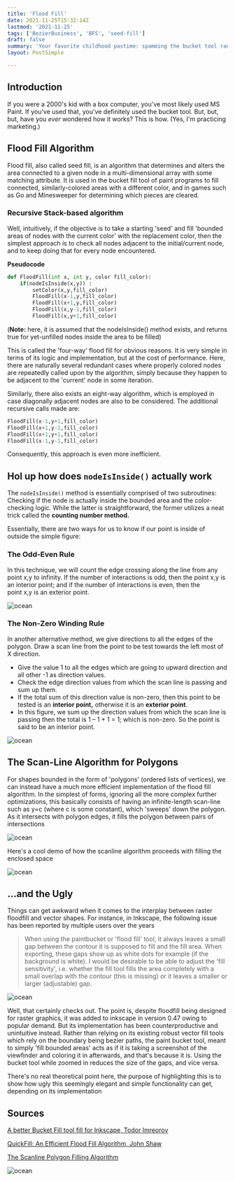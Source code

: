 ```yaml
---
title: 'Flood Fill'
date: 2021-11-25T15:32:14Z
lastmod: '2021-11-25'
tags: ['BezierBusiness', 'BFS', 'seed-fill']
draft: false
summary: 'Your favorite childhood pastime: spamming the bucket tool randomly in MS Paint, explained. '
layout: PostSimple

---
```


## Introduction

If you were a 2000's kid with a box computer, you've most likely used MS Paint. If you've used that, you've definitely used the bucket tool. But, but, but, have you *ever* wondered how it works? This is how. (Yes, I'm practicing marketing.)

## Flood Fill Algorithm

Flood fill, also called seed fill, is an algorithm that determines and alters the area connected to a given node in a multi-dimensional array with some matching attribute. It is used in the bucket fill tool of paint programs to fill connected, similarly-colored areas with a different color, and in games such as Go and Minesweeper for determining which pieces are cleared.

### **Recursive Stack-based algorithm**

Well, intuitively, if the objective is to take a starting 'seed' and fill 'bounded areas of nodes with the current color' with the replacement color, then the simplest approach is to check all nodes adjacent to the initial/current node, and to keep doing that for every node encountered.

**Pseudocode**

```python
def FloodFill(int x, int y, color fill_color):
    if(nodeIsInside(x,y)) :
        setColor(x,y,fill_color)
        FloodFill(x-1,y,fill_color)
        FloodFill(x+1,y,fill_color)
        FloodFill(x,y-1,fill_color)
        FloodFill(x,y+1,fill_color)
```

(**Note:** here, it is assumed that the nodeIsInside() method exists, and returns true for yet-unfilled nodes inside the area to be filled)

This is called the 'four-way' flood fill for obvious reasons. It is very simple in terms of its logic and implementation, but at the cost of performance. Here, there are naturally several redundant cases where properly colored nodes are repeatedly called upon by the algorithm, simply because they happen to be adjacent to the 'current' node in some iteration.

Similarly, there also exists an eight-way algorithm, which is employed in case diagonally adjacent nodes are also to be considered. The additional recursive calls made are:

```python
FloodFill(x-1,y+1,fill_color)
FloodFill(x+1,y-1,fill_color)
FloodFill(x+1,y+1,fill_color)
FloodFill(x-1,y-1,fill_color)
```

Consequently, this approach is even more inefficient.

## Hol up how does `nodeIsInside()` actually work

The `nodeIsInside()` method is essentially comprised of two subroutines: Checking if the node is actually inside the bounded area and   the color-checking logic. While the latter is straightforward, the former utilizes a neat trick called the **counting number method.**

Essentially, there are two ways for us to know if our point is inside of outside the simple figure:

### The Odd-Even Rule

In this technique, we will count the edge crossing along the line from any point x,y to infinity. If the number of interactions is odd, then the point x,y is an interior point; and if the number of interactions is even, then the point x,y is an exterior point. 

<div style={{textAlign: 'center'}}>
<Image alt="ocean" src="/static/images/flood/0.png" width={640} height={355} />
</div>

### The Non-Zero Winding Rule

In another alternative method, we give directions to all the edges of the polygon. Draw a scan line from the point to be test towards the left most of X direction.

- Give the value 1 to all the edges which are going to upward direction and all other -1 as direction values.
- Check the edge direction values from which the scan line is passing and sum up them.
- If the total sum of this direction value is non-zero, then this point to be tested is an **interior point,** otherwise it is an **exterior point**.
- In this figure, we sum up the direction values from which the scan line is passing then the total is 1 – 1 + 1 = 1; which is non-zero. So the point is said to be an interior point.

<div style={{textAlign: 'center'}}>
<Image alt="ocean" src="/static/images/flood/1.png" width={640} height={363} />
</div>


## The Scan-Line Algorithm for Polygons

For shapes bounded in the form of 'polygons' (ordered lists of vertices), we can instead have a much more efficient implementation of the flood fill algorithm. In the simplest of forms, ignoring all the more complex further optimizations, this basically consists of having an infinite-length scan-line such as y=c (where c is some constant), which 'sweeps' down the polygon. As it intersects with polygon edges, it fills the polygon between pairs of intersections

<div style={{textAlign: 'center'}}>
<Image alt="ocean" src="/static/images/flood/2.png" width={540} height={450} />
</div>

Here's a cool demo of how the scanline algorithm proceeds with filling the enclosed space

<div style={{textAlign: 'center'}}>
<Image alt="ocean" src="/static/images/flood/3.gif" width={318} height={300} />
</div>

## ...and the Ugly

Things can get awkward when it comes to the interplay between raster floodfill and vector shapes. For instance, in Inkscape, the following issue has been reported by multiple users over the years

> When using the paintbucket or 'flood fill' tool, it always leaves a small gap between the contour it is supposed to fill and the fill area. When exporting, these gaps show up as white dots for example (if the background is white). I would be desirable to be able to adjust the 'fill sensitivity', i.e. whether the fill tool fills the area completely with a small overlap with the contour (this is missing) or it leaves a smaller or larger (adjustable) gap.


<div style={{textAlign: 'center'}}>
<Image alt="ocean" src="/static/images/flood/4.png" width={600} height={320} />
</div>

Well, that certainly checks out. The point is, despite floodfill being designed for raster graphics, it was added to inkscape in version 0.47 owing to popular demand. But its implementation has been counterproductive and unintuitive instead. Rather than relying on its existing robust vector fill tools which rely on the boundary being bezier paths, the paint bucket tool, meant to simply 'fill bounded areas' acts as if it is taking a screenshot of the viewfinder and coloring it in afterwards, and that's because it is. Using the bucket tool while zoomed in reduces the size of the gaps, and vice versa.

There's no real theoretical point here, the purpose of highlighting this is to show how ugly this seemingly elegant and simple functionality can get, depending on its implementation

## Sources

[A better Bucket Fill tool fill for Inkscape, Todor Imreorov](https://wiki.inkscape.org/wiki/A_better_Bucket_Fill_tool_fill)

[QuickFill: An Efficient Flood Fill Algorithm, John Shaw](https://www.codeproject.com/Articles/6017/QuickFill-An-efficient-flood-fill-algorithm)

[The Scanline Polygon Filling Algorithm](https://www.tutorialspoint.com/computer_graphics/polygon_filling_algorithm.htm)

<div style={{textAlign: 'center'}}>
<Image alt="ocean" src="/static/images/bars.png" width={720} height={8} />
</div>